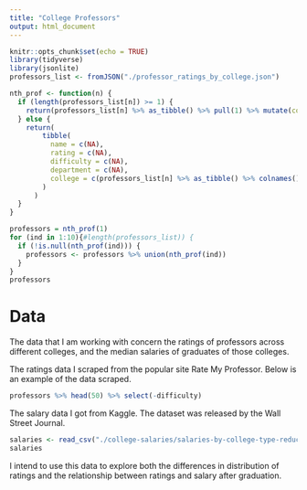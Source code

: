 ```yaml
---
title: "College Professors"
output: html_document
---
```


```r
knitr::opts_chunk$set(echo = TRUE)
library(tidyverse)
library(jsonlite)
professors_list <- fromJSON("./professor_ratings_by_college.json")

nth_prof <- function(n) {
  if (length(professors_list[n]) >= 1) {
    return(professors_list[n] %>% as_tibble() %>% pull(1) %>% mutate(college = professors_list[n] %>% as_tibble() %>% colnames()))
  } else {
    return(
        tibble(
          name = c(NA), 
          rating = c(NA), 
          difficulty = c(NA), 
          department = c(NA), 
          college = c(professors_list[n] %>% as_tibble() %>% colnames())
        )
      )
  }
}

professors = nth_prof(1)
for (ind in 1:10){#length(professors_list)) {
  if (!is.null(nth_prof(ind))) {
    professors <- professors %>% union(nth_prof(ind))
  }
}
professors
```

# Data

The data that I am working with concern the ratings of professors across different colleges, and the median salaries of graduates of those colleges.

The ratings data I scraped from the popular site Rate My Professor. Below is an example of the data scraped.
```r
professors %>% head(50) %>% select(-difficulty)
```
The salary data I got from Kaggle. The dataset was released by the Wall Street Journal.
```r
salaries <- read_csv("./college-salaries/salaries-by-college-type-reduced.csv")
salaries
```


I intend to use this data to explore both the differences in distribution of ratings and the relationship between ratings and salary after graduation.
